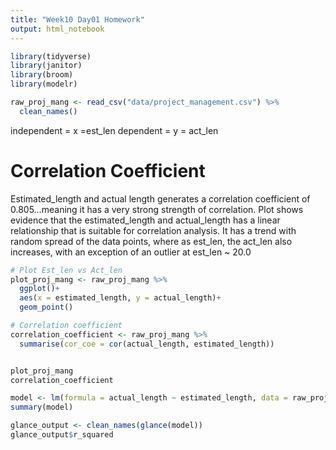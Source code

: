 ```yaml
---
title: "Week10 Day01 Homework"
output: html_notebook
---
```



```r
library(tidyverse)
library(janitor)
library(broom)
library(modelr)
```

```r
raw_proj_mang <- read_csv("data/project_management.csv") %>% 
  clean_names()
```
independent = x =est_len
dependent = y = act_len

# Correlation Coefficient

Estimated_length and actual length generates a correlation coefficient of 0.805...meaning it has a very strong strength of correlation.
Plot shows evidence that the estimated_length and actual_length has a linear relationship that is suitable for correlation analysis.
It has a trend with random spread of the data points, where as est_len, the act_len also increases, with an exception of an outlier at est_len ~ 20.0


```r
# Plot Est_len vs Act_len
plot_proj_mang <- raw_proj_mang %>% 
  ggplot()+
  aes(x = estimated_length, y = actual_length)+
  geom_point()

# Correlation coefficient
correlation_coefficient <- raw_proj_mang %>% 
  summarise(cor_coe = cor(actual_length, estimated_length))


plot_proj_mang
correlation_coefficient
```

```r
model <- lm(formula = actual_length ~ estimated_length, data = raw_proj_mang)
summary(model)
```
```r
glance_output <- clean_names(glance(model))
glance_output$r_squared

```

```r

```







